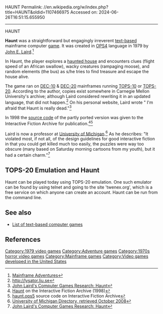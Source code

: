 HAUNT
Permalink: //en.wikipedia.org/w/index.php?title=HAUNT&oldid=1107466975
Accessed on: 2024-06-26T16:51:15.655950



------
HAUNT
{{Other uses}}
{{Cleanup bare URLs|date=August 2022}}

'''Haunt''' was a straightforward but engagingly irreverent [[text-based]] mainframe computer [[game]]. It was created in [[OPS5|OPS4]] language in 1979 by [[John E. Laird]].<ref>[http://www.lysator.liu.se/adventure/Mainframe_adventures.html Mainframe Adventures]</ref>

In Haunt, the player explores a [[haunted house]] and encounters clues (flight speed of an African swallow), wacky creatures (rampaging moose), and random elements (the bus) as s/he tries to find treasure and escape the house alive.

The game ran on [[DEC-10]] & [[DEC-20]] mainframes running [[TOPS-10]] or [[TOPS-20]]. According to the author, copies exist somewhere in Carnegie Mellon University's archive; although Laird considered rewriting it in an updated language, that did not happen.<ref>http://lysator.liu.se</ref>  On his personal website, Laird wrote " I'm afraid that Haunt is really dead."<ref>[https://laird.engin.umich.edu/haunt/ John Laird's Computer Games Research: Haunt]</ref>

In 1998 the [[source code]] of the partly ported version was given to the Interactive Fiction Archive for publication.<ref>[http://adventure.if-legends.org/Mainframe_adventures.html#HAUNT Haunt] on the Interactive Fiction Archive (1998)</ref><ref>[http://www.ifarchive.org/if-archive/games/source/haunt.ops5 haunt.ops5] source code on Interactive Fiction Archive</ref>

Laird is now a professor at [[University of Michigan]].<ref>[http://ai.eecs.umich.edu/people/laird/ University of Michigan Directory, retrieved October 2008]</ref>  As he describes: "It violated most, if not all, of the design guidelines for good interactive fiction in that you could get killed much too easily, the puzzles were way too obscure (many based on Saturday morning cartoons from my youth), but it had a certain charm."<ref>[https://laird.engin.umich.edu/haunt/ John Laird's Computer Games Research: Haunt]</ref>

==TOPS-20 Emulation and Haunt==
Haunt can be played today using TOPS-20 emulation.  One such emulator can be found by using telnet and going to the site 'twenex.org', which is a free service on which anyone can create an account.  Haunt can be run from the command line.

==See also==
*[[List of text-based computer games]]

==References==
{{reflist}}

{{DEFAULTSORT:Haunt}}
[[Category:1979 video games]]
[[Category:Adventure games]]
[[Category:1970s horror video games]]
[[Category:Mainframe games]]
[[Category:Video games developed in the United States]]